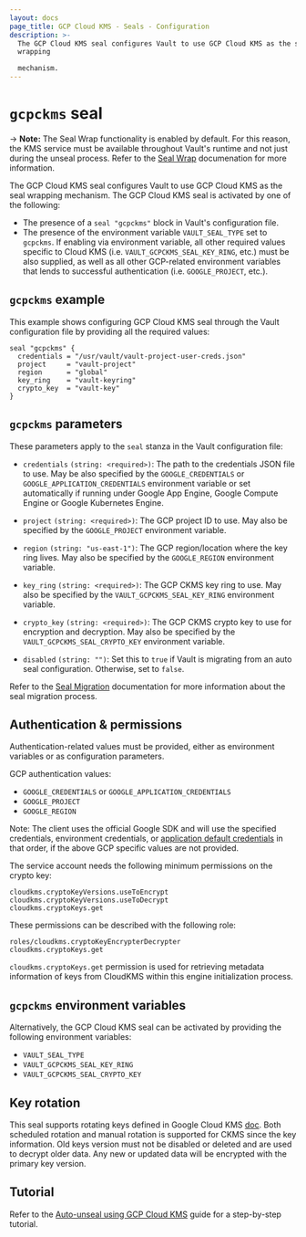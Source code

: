 ```yaml
---
layout: docs
page_title: GCP Cloud KMS - Seals - Configuration
description: >-
  The GCP Cloud KMS seal configures Vault to use GCP Cloud KMS as the seal
  wrapping

  mechanism.
---
```


# `gcpckms` seal

-> **Note:** The Seal Wrap functionality is enabled by default. For this reason, the KMS service must be available throughout Vault's runtime and not just during the unseal process. Refer to the [Seal Wrap](/docs/enterprise/sealwrap) documenation for more information.

The GCP Cloud KMS seal configures Vault to use GCP Cloud KMS as the seal
wrapping mechanism. The GCP Cloud KMS seal is activated by one of the following:

- The presence of a `seal "gcpckms"` block in Vault's configuration file.
- The presence of the environment variable `VAULT_SEAL_TYPE` set to `gcpckms`.
  If enabling via environment variable, all other required values specific to
  Cloud KMS (i.e. `VAULT_GCPCKMS_SEAL_KEY_RING`, etc.) must be also supplied, as
  well as all other GCP-related environment variables that lends to successful
  authentication (i.e. `GOOGLE_PROJECT`, etc.).

## `gcpckms` example

This example shows configuring GCP Cloud KMS seal through the Vault
configuration file by providing all the required values:

```hcl
seal "gcpckms" {
  credentials = "/usr/vault/vault-project-user-creds.json"
  project     = "vault-project"
  region      = "global"
  key_ring    = "vault-keyring"
  crypto_key  = "vault-key"
}
```

## `gcpckms` parameters

These parameters apply to the `seal` stanza in the Vault configuration file:

- `credentials` `(string: <required>)`: The path to the credentials JSON file
  to use. May be also specified by the `GOOGLE_CREDENTIALS` or
  `GOOGLE_APPLICATION_CREDENTIALS` environment variable or set automatically if
  running under Google App Engine, Google Compute Engine or Google Kubernetes
  Engine.

- `project` `(string: <required>)`: The GCP project ID to use. May also be
  specified by the `GOOGLE_PROJECT` environment variable.

- `region` `(string: "us-east-1")`: The GCP region/location where the key ring
  lives. May also be specified by the `GOOGLE_REGION` environment variable.

- `key_ring` `(string: <required>)`: The GCP CKMS key ring to use. May also be
  specified by the `VAULT_GCPCKMS_SEAL_KEY_RING` environment variable.

- `crypto_key` `(string: <required>)`: The GCP CKMS crypto key to use for
  encryption and decryption. May also be specified by the
  `VAULT_GCPCKMS_SEAL_CRYPTO_KEY` environment variable.

- `disabled` `(string: "")`: Set this to `true` if Vault is migrating from an auto seal configuration. Otherwise, set to `false`.

Refer to the [Seal Migration](/docs/concepts/seal#seal-migration) documentation for more information about the seal migration process.

## Authentication &amp; permissions

Authentication-related values must be provided, either as environment
variables or as configuration parameters.

GCP authentication values:

- `GOOGLE_CREDENTIALS` or `GOOGLE_APPLICATION_CREDENTIALS`
- `GOOGLE_PROJECT`
- `GOOGLE_REGION`

Note: The client uses the official Google SDK and will use the specified
credentials, environment credentials, or [application default
credentials](https://developers.google.com/identity/protocols/application-default-credentials)
in that order, if the above GCP specific values are not provided.

The service account needs the following minimum permissions on the crypto key:

```text
cloudkms.cryptoKeyVersions.useToEncrypt
cloudkms.cryptoKeyVersions.useToDecrypt
cloudkms.cryptoKeys.get
```

These permissions can be described with the following role:

```text
roles/cloudkms.cryptoKeyEncrypterDecrypter
cloudkms.cryptoKeys.get
```

`cloudkms.cryptoKeys.get` permission is used for retrieving metadata information of keys from CloudKMS within this engine initialization process.

## `gcpckms` environment variables

Alternatively, the GCP Cloud KMS seal can be activated by providing the following
environment variables:

- `VAULT_SEAL_TYPE`
- `VAULT_GCPCKMS_SEAL_KEY_RING`
- `VAULT_GCPCKMS_SEAL_CRYPTO_KEY`

## Key rotation

This seal supports rotating keys defined in Google Cloud KMS
[doc](https://cloud.google.com/kms/docs/rotating-keys). Both scheduled rotation and manual
rotation is supported for CKMS since the key information. Old keys version must not be
disabled or deleted and are used to decrypt older data. Any new or updated data will be
encrypted with the primary key version.

## Tutorial

Refer to the [Auto-unseal using GCP Cloud KMS](https://learn.hashicorp.com/vault/operations/autounseal-gcp-kms)
guide for a step-by-step tutorial.
